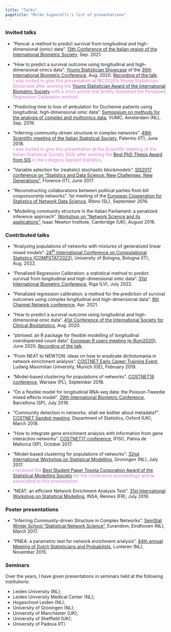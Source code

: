 ```yaml
---
title: "Talks"
pagetitle: "Mirko Signorelli's list of presentations"
---
```


### Invited talks

* "Pencal: a method to predict survival from longitudinal and high-dimensional (omic) data". [13th Conference of the Italian region of the International Biometric Society](https://ibs-italy.org/?page_id=1349&lang=it), Sep. 2021.

* "How to predict a survival outcome using longitudinal and high-dimensional omics data". 
[Young Statistician Showcase](https://www.ibc2020.org/scientific-programme/showcases) of the [30th International Biometric Conference](https://www.ibc2020.org/home), Aug. 2020. [Recording of the talk](https://www.youtube.com/watch?v=wRKqmo2U-sc&t=2485s).  
<span style="color: orchid;">
I was invited to give this presentation at IBC2020's Young Statistician Showcase after winning the [Young Statistician Award of the International Biometric Society](awards.html) with a short article that briefly illustrated the Penalized Regression Calibration method.
</span>

* "Predicting time to loss of ambulation for Duchenne patients using longitudinal, high-dimensional omic data". 
[Symposium on methods for the analysis of complex and multiomics data](https://www.bigstatistics.nl/integration-symposium-1), VUMC, Amsterdam (NL), Sep. 2019.

* "Inferring community-driven structure in complex networks". 
[49th Scientific meeting of the Italian Statistical Society](http://meetings3.sis-statistica.org/index.php/sis2018), Palermo (IT), June 2018.  
<span style="color: orchid;">
I was invited to give this presentation at the Scientific meeting of the Italian Statistical Society (SIS) after winning the [Best PhD Thesis Award from SIS](awards.html) in the category Applied Statistics.
</span>

* "Variable selection for (realistic) stochastic blockmodels". 
[SIS2017 conference on "Statistics and Data Science: New Challenges, New Generations"](http://meetings3.sis-statistica.org/index.php/sis2017/sis2017), Florence (IT), June 2017.

* "Reconstructing collaborations between political parties from bill cosponsorship networks". 
1st meeting of the [European Cooperation for Statistics of Network Data Science](http://www.cost.eu/COST_Actions/ca/CA15109), Ribno (SL), September 2016.

* "Modelling community structure in the Italian Parliament: a penalized inference approach".
[Workshop on "Network Science and its applications"](https://www.newton.ac.uk/event/snaw02), Isaac Newton Institute, Cambridge (UK), August 2016.

### Contributed talks

* "Analysing populations of networks with mixtures of generalized linear mixed models". 
[24$^{th}$ International Conference on Computational Statistics (COMPSTAT2022)](http://www.compstat2022.org), University of Bologna, Bologna (IT), Aug. 2022.

* "Penalized Regression Calibration: a statistical method to predict survival from longitudinal and high-dimensional omic data". [31st International Biometric Conference](https://www.ibc2022.org/home), Riga (LV), July 2022.


* "Penalized regression calibration: a method for the prediction of survival outcomes using complex longitudinal and high-dimensional data".
[8th Channel Network conference](https://cnc21.sciencesconf.org/), Apr. 2021.

* "How to predict a survival outcome using longitudinal and high-dimensional omic data".
[41st Conference of the International Society for Clinical Biostatistics](https://iscb2020.info/), Aug. 2020.

* "ptmixed: an R package for flexible modelling of longitudinal overdispersed count data".
[European R users meeting (e-Rum2020)](https://2020.erum.io), June 2020. [Recording of the talk](https://www.youtube.com/watch?v=79lUgThZ4HE&t=738s).

* "From NEAT to NEWTON: ideas on how to eradicate dichotomania in network enrichment analysis".
[COSTNET Early Career Training Event](https://www.en.wisostat.statistik.uni-muenchen.de/research/workshop/costnet/index.html), Ludwig Maximilian University, Munich (GE), February 2019.

* "Model-based clustering for populations of networks". 
[COSTNET18 conference](http://costnet18.wzim.sggw.pl/), Warsaw (PL), September 2018.

* "On a flexible model for longitudinal RNA-seq data: the Poisson-Tweedie mixed effects model". 
[29th International Biometric Conference](http://2018.biometricconference.org), Barcellona (SP), July 2018.

* "Community detection in networks: shall we bother about metadata?". 
[COSTNET Sandpit meeting](https://www.stats.ox.ac.uk/events/costnet18), Department of Statistics, Oxford (UK), March 2018.

* "How to integrate gene enrichment analysis with information from gene interaction networks".
[COSTNET17 conference](http://costnet.webhosting.rug.nl/dokuwiki/doku.php?id=ev:2017:pdm), IFISC, Palma de Mallorca (SP), October 2017.

* "Model-based clustering for populations of networks". 
[32nd International Workshop on Statistical Modelling](https://iwsm2017.webhosting.rug.nl), Groningen (NL), July 2017.  
<span style="color: orchid;">
I received the [Best Student Paper Toyota Corporation Award of the Statistical Modelling Society](awards.html) for the conference proceedings article associated to this presentation.
</span>

* "NEAT: an efficient Network Enrichment Analysis Test". 
[31st International Workshop on Statistical Modelling](https://iwsm2017.webhosting.rug.nl), INSA, Rennes (FR), July 2016.

### Poster presentations

* "Inferring Community-driven Structure in Complex Networks". 
[SemStat Winter School "Statistical Network Science"](https://www.eurandom.tue.nl/events/workshops/2017/SEMSTAT/SEMSTAT_index.html), Eurandom, Eindhoven (NL), March 2017.

* "PNEA: a parametric test for network enrichment analysis". 
[44th annual Meeting of Dutch Statisticians and Probabilists](https://homepages.cwi.nl/~colette/lunteren2015.html), Lunteren (NL), November 2015.

### Seminars

Over the years, I have given presentations in seminars held at the following institutions: 

* Leiden University (NL);
* Leiden University Medical Center (NL);
* Hogeschool Leiden (NL);
* University of Groningen (NL);
* University of Manchester (UK);
* University of Sheffield (UK);
* University of Padova (IT).
